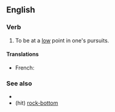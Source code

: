 ==English==

===Verb===
{{head|en|verb|head=[[hit]] [[the]] [[rocks]]}}

# {{label|en|idiomatic}} To be at a [[low]] point in one's pursuits.

====Translations====
{{trans-top|to be at a low point}}
* French: {{t+|fr|toucher le fond}}
{{trans-mid}}
{{trans-bottom}}

===See also===
* {{l|en|hit the rock}}
* (hit) [[rock-bottom]]